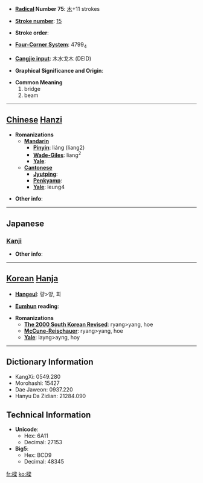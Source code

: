 * '''[[Wiktionary:Chinese radical index| Radical]] Number 75''': [[Wiktionary:Chinese radical index 木|木]]+11 strokes

* '''[[Wiktionary:Chinese total strokes index|Stroke number]]''': [[Wiktionary:Chinese total strokes index 15|15]]

* '''Stroke order''': 

* '''[[Wiktionary:Chinese four corner index|Four-Corner System]]''': 4799<sub>4</sub>

* '''[[Wiktionary:Chinese Cangjie index|Cangjie input]]''': 木水戈木 (DEID)

* '''Graphical Significance and Origin''': 

* '''Common Meaning'''
*#bridge
*# beam


----

== [[Chinese]] [[Hanzi]] ==

* '''Romanizations'''
** '''[[Mandarin]]'''
*** '''[[Pinyin]]''': liáng (liang2)
*** '''[[Wade-Giles]]''': liang<sup>2</sup>
*** '''[[Yale]]''': 
** '''[[Cantonese]]'''
*** '''[[Jyutping]]''':
*** '''[[Penkyamp]]''': 
*** '''[[Yale]]''': leung4

* '''Other info''': 

----

==Japanese==
===[[Kanji]]===
{{kanji|on readings=[[りょう]] (ryō)
|kun readings=[[はし]] (hashi), [[はり]] (hari), [[やな]] (yana)
}}

* '''Other info''':  

----

== [[Korean]] [[Hanja]] ==

* '''[[Hangeul]]''': 량>양, 회

* '''[[Eumhun]] reading''': 

* '''Romanizations'''
** '''[[The 2000 South Korean Revised Romanization|The 2000 South Korean Revised]]''': ryang>yang, hoe
** '''[[McCune-Reischauer]]''': ryang>yang, hoe
** '''[[Yale]]''': layng>ayng, hoy

----

== Dictionary Information ==

* KangXi: 0549.280
* Morohashi: 15427
* Dae Jaweon: 0937.220
* Hanyu Da Zidian: 21284.090

== Technical Information ==

* '''Unicode''':
** Hex: 6A11
** Decimal: 27153
* '''Big5''':
** Hex: BCD9
** Decimal: 48345

[[fr:樑]]
[[ko:樑]]